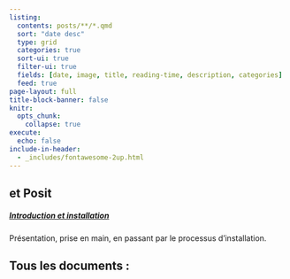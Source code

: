 ```yaml
---
listing:
  contents: posts/**/*.qmd
  sort: "date desc"
  type: grid
  categories: true
  sort-ui: true
  filter-ui: true
  fields: [date, image, title, reading-time, description, categories]
  feed: true
page-layout: full
title-block-banner: false
knitr:
  opts_chunk: 
    collapse: true
execute: 
  echo: false
include-in-header: 
  - _includes/fontawesome-2up.html
---
```


:::: {.grid}

::: {.g-col-12 .g-col-md-6}
# <i class="fa-brands fa-r-project" aria-label="R project"></i> et Posit

##### [Introduction et installation](test2.html)
Présentation, prise en main, en passant par le processus d'installation.
:::


:::: 



## Tous les documents :